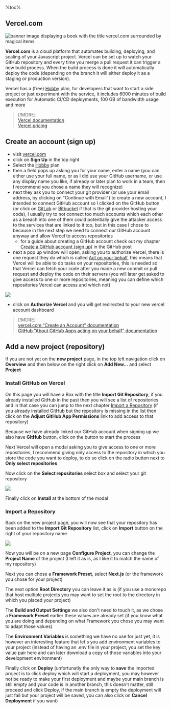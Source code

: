 %toc%

<article>

# Vercel.com

![banner image displaying a book with the title vercel.com surrounded by magical items](../../../../public/assets/images/app/web_development/posts/vercel/banner.png)

**Vercel.com** is a cloud platform that automates building, deploying, and scaling of your Javascript project. Vercel can be set up to watch your GitHub repository and every time you merge a pull request it can trigger a new build process. When the build process is done it will automatically deploy the code (depending on the branch it will either deploy it as a staging or production version).

Vercel has a (free) [Hobby](https://vercel.com/pricing) plan, for developers that want to start a side project or just experiment with the service, it includes 6000 minutes of build execution for Automatic CI/CD deployments, 100 GB of bandwidth usage and more

> [!MORE]  
> [Vercel documentation](https://vercel.com/docs)  
> [Vercel pricing](https://vercel.com/pricing)  

## Create an account (sign up)

* visit [vercel.com](https://vercel.com/)
* click on **Sign Up** in the top right
* Select the [Hobby](https://vercel.com/pricing) plan
* then a field pops up asking you for your name, enter a name (you can either use your full name, or as I did use your GitHub username, or use any display name you like, if already or later plan to work in a team, then I recommend you chose a name they will recognize)
* next they ask you to connect your git provider (or use your email address, by clicking on "Continue with Email") to create a new account, I intended to connect GitHub account so I clicked on the GitHub button (or click on [GitLab](https://about.gitlab.com/) or [Bitbucket](https://bitbucket.org/) if that is the git provider hosting your code), I usually try to not connect too much accounts which each other as a breach into one of them could potentially give the attacker access to the services that are linked to it too, but in this case I chose to because in the next step we need to connect our GitHub account anyway and allow Vercel to access repositories
  * for a guide about creating a GitHub account check out my chapter [Create a GitHub account (sign up)](/web_development/posts/github#create-an-account-sign-up) in the GitHub post
* next a pop up window will open, asking you to authorize Vercel, there is one request they do which is called [Act on your behalf](https://docs.github.com/en/apps/using-github-apps/authorizing-github-apps#about-github-apps-acting-on-your-behalf), this means that Vercel will be able to do tasks on your repositories, this is needed so that Vercel can fetch your code after you made a new commit or pull request and deploy the code on their servers (you will later get asked to give access to one or more repositories, meaning you can define which repositories Vercel can access and which not)

![](../../../../public/assets/images/app/web_development/posts/vercel/vercel_github_permissions_modal.png)

* click on **Authorize Vercel** and you will get redirected to your new vercel account dashboard

> [!MORE]  
> [vercel.com "Create an Account" documentation](https://vercel.com/docs/accounts/create-an-account)  
> [GitHub "About GitHub Apps acting on your behalf" documentation](https://docs.github.com/en/apps/using-github-apps/authorizing-github-apps#about-github-apps-acting-on-your-behalf)  

## Add a new project (repository)

If you are not yet on the **new project** page, in the top left navigation click on **Overview** and then below on the right click on **Add New...** and select **Project**

### Install GitHub on Vercel

On this page you will have a Box with the title **Import Git Repository**, if you already installed GitHub in the past then you will see a list of repositories and in that case you can jump to the next chapter [Import a Repository](#import-a-repository) (if you already installed GitHub but the repository is missing in the list then click on the **Adjust GitHub App Permissions** link to add access to that repository)

Because we have already linked our GitHub account when signing up we also have **GitHub** button, click on the button to start the process

Next Vercel will open a modal asking you to give access to one or more repositories, I recommend giving only access to the repository in which you store the code you want to deploy, to do so click on the radio button next to **Only select repositories**

Now click on the **Select repositories** select box and select your git repository

![](../../../../public/assets/images/app/web_development/posts/vercel/vercel_only_select_repositories.png)

Finally click on **Install** at the bottom of the modal

### Import a Repository

Back on the new project page, you will now see that your repository has been added to the **Import Git Repository** list, click on **Import** button on the right of your repository name

![](../../../../public/assets/images/app/web_development/posts/vercel/vercel_import_repository.png)

Now you will be on a new page **Configure Project**, you can change the **Project Name** of the project (I left it as is, as I like it to match the name of my repository)

Next you can chose a **Framework Preset**, select **Next.js** (or the framework you chose for your project)

The next option **Root Directory** you can leave it as is (if you use a monorepo that host multiple projects you may want to set the root to the directory in which you placed your project)

The **Build and Output Settings** we also don't need to touch it, as we chose a **Framework Preset** earlier these values are already set (if you know what you are doing and depending on what Framework you chose you may want to adapt those values)

The **Environment Variables** is something we have no use for just yet, it is however an interesting feature that let's you add environment variables to your project (instead of having an .env file in your project, you set the key value pair here and can later download a copy of those variables into your development environment)

Finally click on **Deploy** (unfortunatly the only way to **save** the imported project is to click deploy which will start a deployment, you may however not be ready to make your first deployment and maybe your main branch is still empty and your code is in another branch, this doesn't matter, still proceed and click Deploy, if the main branch is empty the deployment will just fail but your project will be saved, you can also click on **Cancel Deployment** if you want)

</article>
